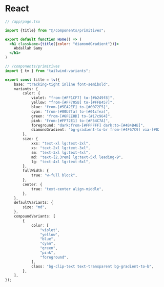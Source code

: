 # React




```jsx
// /app/page.tsx

import {title} from "@/components/primitives";

export default function Home() => (
  <h1 className={title({color: "diamondGradient"})}>
    Abdallah Samy
  </h1>
)
```
						
				

```ts
// /components/primitives
import { tv } from "tailwind-variants";

export const title = tv({
	base: "tracking-tight inline font-semibold",
	variants: {
		color: {
			violet: "from-[#FF1CF7] to-[#b249f8]",
			yellow: "from-[#FF705B] to-[#FFB457]",
			blue: "from-[#5EA2EF] to-[#0072F5]",
			cyan: "from-[#00b7fa] to-[#01cfea]",
			green: "from-[#6FEE8D] to-[#17c964]",
			pink: "from-[#FF72E1] to-[#F54C7A]",
			foreground: "dark:from-[#FFFFFF] dark:to-[#4B4B4B]",
			diamondGradient: "bg-gradient-to-br from-[#4F67C9] via-[#020E41] to-[#4F67C9] bg-clip-text text-transparent",
		},
		size: {
			xxs: "text-xl lg:text-2xl",
			xs: "text-2xl lg:text-3xl",
			sm: "text-3xl lg:text-4xl",
			md: "text-[2.3rem] lg:text-5xl leading-9",
			lg: "text-4xl lg:text-6xl",
		},
		fullWidth: {
			true: "w-full block",
		},
		center: {
			true: "text-center align-middle",
		},
	},
	defaultVariants: {
		size: "md",
	},
	compoundVariants: [
		{
			color: [
				"violet",
				"yellow",
				"blue",
				"cyan",
				"green",
				"pink",
				"foreground",
			],
			class: "bg-clip-text text-transparent bg-gradient-to-b",
		},
	],
});


```
